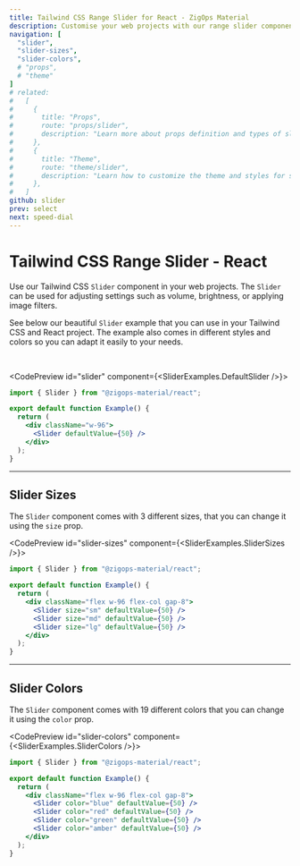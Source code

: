 ```yaml
---
title: Tailwind CSS Range Slider for React - ZigOps Material
description: Customise your web projects with our range slider component for Tailwind CSS and React using Material Design guidelines.
navigation: [
  "slider", 
  "slider-sizes", 
  "slider-colors", 
  # "props", 
  # "theme"
]
# related:
#   [
#     {
#       title: "Props",
#       route: "props/slider",
#       description: "Learn more about props definition and types of slider components.",
#     },
#     {
#       title: "Theme",
#       route: "theme/slider",
#       description: "Learn how to customize the theme and styles for slider components.",
#     },
#   ]
github: slider
prev: select
next: speed-dial
---
```


# Tailwind CSS Range Slider - React

Use our Tailwind CSS <Code>Slider</Code> component in your web projects. The <Code>Slider</Code> can be used for adjusting settings such as volume, brightness, or applying image filters.

See below our beautiful <Code>Slider</Code> example that you can use in your Tailwind CSS and React project. The example also comes in different styles and colors so you can adapt it easily to your needs.

<br />

<CodePreview id="slider" component={<SliderExamples.DefaultSlider />}>
```jsx
import { Slider } from "@zigops-material/react";

export default function Example() {
  return (
    <div className="w-96">
      <Slider defaultValue={50} />
    </div>
  );
}
```
</CodePreview>

---

## Slider Sizes

The <Code>Slider</Code> component comes with 3 different sizes, that you can change it using the <Code>size</Code> prop.

<CodePreview id="slider-sizes" component={<SliderExamples.SliderSizes />}>
```jsx
import { Slider } from "@zigops-material/react";

export default function Example() {
  return (
    <div className="flex w-96 flex-col gap-8">
      <Slider size="sm" defaultValue={50} />
      <Slider size="md" defaultValue={50} />
      <Slider size="lg" defaultValue={50} />
    </div>
  );
}
```
</CodePreview>

---

## Slider Colors

The <Code>Slider</Code> component comes with 19 different colors that you can change it using the <Code>color</Code> prop.

<CodePreview id="slider-colors" component={<SliderExamples.SliderColors />}>
```jsx
import { Slider } from "@zigops-material/react";

export default function Example() {
  return (
    <div className="flex w-96 flex-col gap-8">
      <Slider color="blue" defaultValue={50} />
      <Slider color="red" defaultValue={50} />
      <Slider color="green" defaultValue={50} />
      <Slider color="amber" defaultValue={50} />
    </div>
  );
}
```
</CodePreview>
